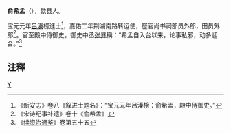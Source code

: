 '''俞希孟'''（{{bd|?||?||}}），歙县人。

宝元元年[[吕溱|吕溱]]榜進士<ref>《新安志》卷八《叙进士题名》：“宝元元年吕溱榜：俞希孟，殿中侍御史。”</ref>，嘉佑二年荆湖南路转运使，歷官尚书祠部员外郎，田员外郎<ref>《宋诗纪事补遗》卷十《俞希孟》</ref>。官至殿中侍御史。御史中丞[[张昪|张昪]]稱：“希孟自入台以来，论事私邪，动多迎合。”<ref>《[[续资治通鉴|续资治通鉴]]》卷第五十五</ref>

==注釋==
<references/>
[[Category:宋朝政治人物|Y]]
{{宋朝人物小作品}}